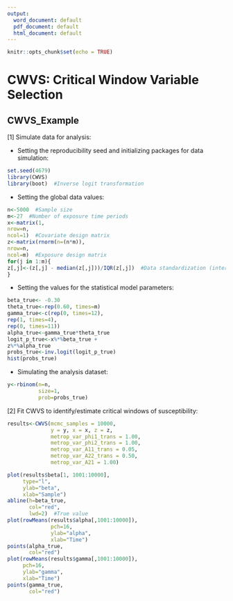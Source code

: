```yaml
---
output:
  word_document: default
  pdf_document: default
  html_document: default
---
```

```r
knitr::opts_chunk$set(echo = TRUE)
```
# CWVS: Critical Window Variable Selection
## CWVS_Example

[1] Simulate data for analysis:

* Setting the reproducibility seed and initializing packages for data simulation:
```r
set.seed(4679)
library(CWVS)
library(boot)  #Inverse logit transformation
```

* Setting the global data values:
```r
n<-5000  #Sample size
m<-27  #Number of exposure time periods
x<-matrix(1,
nrow=n,
ncol=1)  #Covariate design matrix
z<-matrix(rnorm(n=(n*m)),
nrow=n,
ncol=m)  #Exposure design matrix
for(j in 1:m){
z[,j]<-(z[,j] - median(z[,j]))/IQR(z[,j])  #Data standardization (interquartile range)
}
```

* Setting the values for the statistical model parameters:
```r
beta_true<- -0.30
theta_true<-rep(0.60, times=m)
gamma_true<-c(rep(0, times=12),
rep(1, times=4),
rep(0, times=11))
alpha_true<-gamma_true*theta_true
logit_p_true<-x%*%beta_true +
z%*%alpha_true
probs_true<-inv.logit(logit_p_true)
hist(probs_true)
```

* Simulating the analysis dataset:
```r
y<-rbinom(n=n, 
          size=1, 
          prob=probs_true)
```

[2] Fit CWVS to identify/estimate critical windows of susceptibility:

```r
results<-CWVS(mcmc_samples = 10000,
              y = y, x = x, z = z,
              metrop_var_phi1_trans = 1.00,
              metrop_var_phi2_trans = 1.00,
              metrop_var_A11_trans = 0.05,
              metrop_var_A22_trans = 0.50,
              metrop_var_A21 = 1.00)

plot(results$beta[1, 1001:10000],
     type="l",
     ylab="beta",
     xlab="Sample")
abline(h=beta_true,
       col="red",
       lwd=2)  #True value
plot(rowMeans(results$alpha[,1001:10000]),
              pch=16,
              ylab="alpha",
              xlab="Time")
points(alpha_true, 
       col="red")
plot(rowMeans(results$gamma[,1001:10000]),
     pch=16,
     ylab="gamma",
     xlab="Time")
points(gamma_true, 
       col="red")
```
